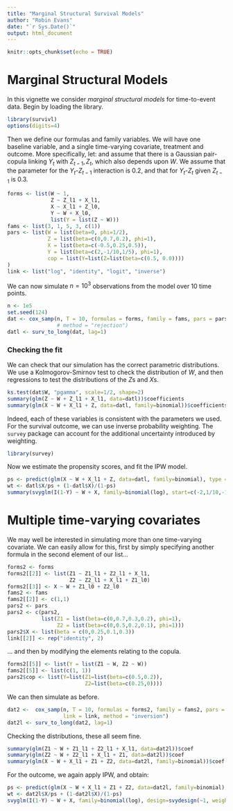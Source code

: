 ```yaml
---
title: "Marginal Structural Survival Models"
author: "Robin Evans"
date: "`r Sys.Date()`"
output: html_document
---
```


```r
knitr::opts_chunk$set(echo = TRUE)
```

# Marginal Structural Models

In this vignette we consider _marginal structural models_ for time-to-event 
data.  Begin by loading the library.
```r
library(survivl)
options(digits=4)
```

Then we define our formulas and family variables.  We will have one baseline
variable, and a single time-varying covariate, treatment and outcome.  More 
specifically, let:
\begin{align*}
W &\sim \operatorname{Gamma}(1/2, \, 2)  \\
Z_t \mid \overline{Z}_{t-1}, \overline{X}_{t-1} &\sim N(0.7 Z_{t-1} + 0.2 X_t, \, 1)\\
X_t \mid \overline{Z}_{t}, \overline{X}_{t-1} &\sim \operatorname{Bernoulli}(\operatorname{expit}(0.5 X_t + 0.25 Z_{t-1}))\\ 
P(Y_t = 1 \mid do(\overline{X}_{t}), W) &= \exp\{ - X_t + W/10\},
\end{align*}
and assume that there is a Gaussian pair-copula linking $Y_t$ with $Z_{t-1},Z_t$,
which also depends upon $W$.  We assume that the parameter for the $Y_t$-$Z_{t-1}$
interaction is 0.2, and that for $Y_t$-$Z_{t}$ given $Z_{t-1}$ is 0.3.

```r
forms <- list(W ~ 1,
              Z ~ Z_l1 + X_l1,
              X ~ X_l1 + Z_l0,
              Y ~ W + X_l0,
              list(Y = list(Z ~ W)))
fams <- list(3, 1, 5, 3, c(1))
pars <- list(W = list(beta=0, phi=1/2),
             Z = list(beta=c(0,0.7,0.2), phi=1),
             X = list(beta=c(-0.5,0.25,0.5)), 
             Y = list(beta=c(2,-1/10,1/5), phi=1),
             cop = list(Y=list(Z=list(beta=c(0.5, 0.0))))
)
link <- list("log", "identity", "logit", "inverse")
```
We can now simulate $n=10^3$ observations from the model over 10 time points.
```r
n <- 1e5
set.seed(124)
dat <- cox_samp(n, T = 10, formulas = forms, family = fams, pars = pars, link=link) 
                # method = "rejection")
datl <- surv_to_long(dat, lag=1)
```
### Checking the fit

We can check that our simulation has the correct parametric distributions.  We
use a Kolmogorov-Smirnov test to check the distribution of $W$, and then 
regressions to test the distributions of the $Z$s and $X$s.

```r
ks.test(dat$W, "pgamma", scale=1/2, shape=2)
summary(glm(Z ~ W + Z_l1 + X_l1, data=datl))$coefficients
summary(glm(X ~ W + X_l1 + Z, data=datl, family=binomial))$coefficients
```
Indeed, each of these variables is consistent with the parameters we used.  For
the survival outcome, we can use inverse probability weighting.  The `survey` 
package can account for the additional uncertainty introduced by weighting.
```r
library(survey)
```
Now we estimate the propensity scores, and fit the IPW model.
```r
ps <- predict(glm(X ~ W + X_l1 + Z, data=datl, family=binomial), type = "response")
wt <- datl$X/ps + (1-datl$X)/(1-ps)
summary(svyglm(I(1-Y) ~ W + X, family=binomial(log), start=c(-2,1/10,-1/5), design=svydesign(~1, data=datl, weights=wt)))$coefficients
```

# Multiple time-varying covariates

We may well be interested in simulating more than one time-varying covariate. We
can easily allow for this, first by simply specifying another formula in the 
second element of our list...

```r
forms2 <- forms
forms2[[2]] <- list(Z1 ~ Z1_l1 + Z2_l1 + X_l1, 
                    Z2 ~ Z2_l1 + X_l1 + Z1_l0)
forms2[[3]] <- X ~ W + Z1_l0 + Z2_l0
fams2 <- fams
fams2[[2]] <- c(1,1)
pars2 <- pars
pars2 <- c(pars2,
           list(Z1 = list(beta=c(0,0.7,0.3,0.2), phi=1),
                Z2 = list(beta=c(0,0.5,0.2,0.1), phi=1)))
pars2$X <- list(beta = c(0,0.25,0.1,0.3))
link[[2]] <- rep("identity", 2)
```
... and then by modifying the elements relating to the copula.
```r
forms2[[5]] <- list(Y = list(Z1 ~ W, Z2 ~ W))
fams2[[5]] <- list(c(1, 1))
pars2$cop <- list(Y=list(Z1=list(beta=c(0.5,0.2)),
                         Z2=list(beta=c(0.25,0))))
```
We can then simulate as before.
```r
dat2 <-  cox_samp(n, T = 10, formulas = forms2, family = fams2, pars = pars2, 
                  link = link, method = "inversion")
dat2l <- surv_to_long(dat2, lag=1)
```

Checking the distributions, these all seem fine.
```r
summary(glm(Z1 ~ W + Z1_l1 + Z2_l1 + X_l1, data=dat2l))$coef
summary(glm(Z2 ~ W + Z2_l1 + X_l1 + Z1, data=dat2l))$coef
summary(glm(X ~ W + X_l1 + Z1 + Z2, data=dat2l, family=binomial))$coef
```

For the outcome, we again apply IPW, and obtain:
```r
ps <- predict(glm(X ~ W + X_l1 + Z1 + Z2, data=dat2l, family=binomial), type="response")
wt <- dat2l$X/ps + (1-dat2l$X)/(1-ps)
svyglm(I(1-Y) ~ W + X, family=binomial(log), design=svydesign(~1, weights=wt, data=dat2l))
```


